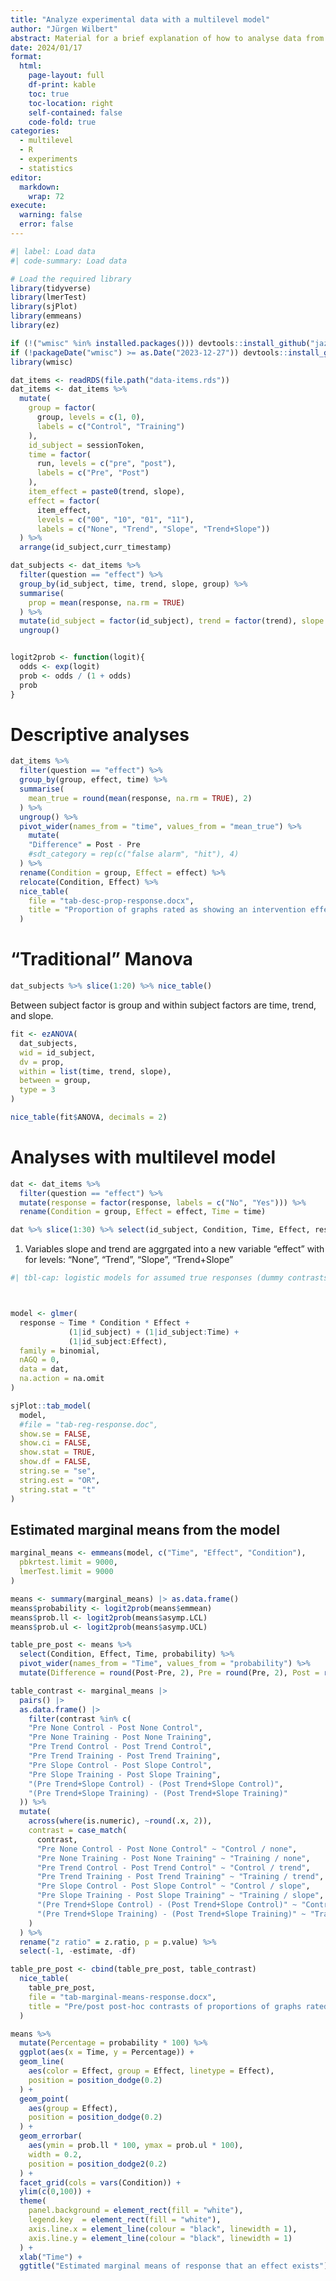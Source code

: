 ```yaml
---
title: "Analyze experimental data with a multilevel model"
author: "Jürgen Wilbert"
abstract: Material for a brief explanation of how to analyse data from an experimental study with a multilevel model in R.
date: 2024/01/17
format:
  html:
    page-layout: full
    df-print: kable
    toc: true
    toc-location: right
    self-contained: false
    code-fold: true
categories:
  - multilevel
  - R
  - experiments
  - statistics
editor: 
  markdown: 
    wrap: 72
execute: 
  warning: false
  error: false
---
```


```r
#| label: Load data
#| code-summary: Load data

# Load the required library
library(tidyverse)
library(lmerTest)
library(sjPlot)
library(emmeans)
library(ez)

if (!("wmisc" %in% installed.packages())) devtools::install_github("jazznbass/wmisc")
if (!packageDate("wmisc") >= as.Date("2023-12-27")) devtools::install_github("jazznbass/wmisc")
library(wmisc)

dat_items <- readRDS(file.path("data-items.rds"))
dat_items <- dat_items %>%
  mutate(
    group = factor(
      group, levels = c(1, 0), 
      labels = c("Control", "Training")
    ),
    id_subject = sessionToken,
    time = factor(
      run, levels = c("pre", "post"),
      labels = c("Pre", "Post")
    ),
    item_effect = paste0(trend, slope),
    effect = factor(
      item_effect, 
      levels = c("00", "10", "01", "11"),
      labels = c("None", "Trend", "Slope", "Trend+Slope"))
  ) %>%
  arrange(id_subject,curr_timestamp)

dat_subjects <- dat_items %>% 
  filter(question == "effect") %>%
  group_by(id_subject, time, trend, slope, group) %>%
  summarise(
    prop = mean(response, na.rm = TRUE)
  ) %>% 
  mutate(id_subject = factor(id_subject), trend = factor(trend), slope = factor(slope)) %>%
  ungroup()


logit2prob <- function(logit){
  odds <- exp(logit)
  prob <- odds / (1 + odds)
  prob
}

```

# Descriptive analyses

```r
dat_items %>%
  filter(question == "effect") %>%
  group_by(group, effect, time) %>%
  summarise(
    mean_true = round(mean(response, na.rm = TRUE), 2)
  ) %>%
  ungroup() %>%
  pivot_wider(names_from = "time", values_from = "mean_true") %>%
    mutate(
    "Difference" = Post - Pre
    #sdt_category = rep(c("false alarm", "hit"), 4)
  ) %>%
  rename(Condition = group, Effect = effect) %>%
  relocate(Condition, Effect) %>%
  nice_table(
    file = "tab-desc-prop-response.docx", 
    title = "Proportion of graphs rated as showing an intervention effect"
  )

```

# "Traditional" Manova

```r
dat_subjects %>% slice(1:20) %>% nice_table()
```


Between subject factor is group and within subject factors are time, trend, and slope.

```r
fit <- ezANOVA(
  dat_subjects, 
  wid = id_subject, 
  dv = prop, 
  within = list(time, trend, slope), 
  between = group, 
  type = 3
)

nice_table(fit$ANOVA, decimals = 2)

```

# Analyses with multilevel model

```r
dat <- dat_items %>% 
  filter(question == "effect") %>%
  mutate(response = factor(response, labels = c("No", "Yes"))) %>%
  rename(Condition = group, Effect = effect, Time = time)

dat %>% slice(1:30) %>% select(id_subject, Condition, Time, Effect, response) %>% nice_table()
```


1. Variables slope and trend are aggrgated into a new variable "effect" with for levels: "None", "Trend", "Slope", "Trend+Slope"

```r
#| tbl-cap: logistic models for assumed true responses (dummy contrasts)



model <- glmer(
  response ~ Time * Condition * Effect + 
             (1|id_subject) + (1|id_subject:Time) + 
             (1|id_subject:Effect), 
  family = binomial,
  nAGQ = 0,
  data = dat, 
  na.action = na.omit
)

sjPlot::tab_model(
  model, 
  #file = "tab-reg-response.doc",
  show.se = FALSE, 
  show.ci = FALSE,
  show.stat = TRUE,
  show.df = FALSE,
  string.se = "se",
  string.est = "OR",
  string.stat = "t"
)

```

## Estimated marginal means from the model

```r
marginal_means <- emmeans(model, c("Time", "Effect", "Condition"),
  pbkrtest.limit = 9000,
  lmerTest.limit = 9000
)

means <- summary(marginal_means) |> as.data.frame()
means$probability <- logit2prob(means$emmean)
means$prob.ll <- logit2prob(means$asymp.LCL)
means$prob.ul <- logit2prob(means$asymp.UCL)

table_pre_post <- means %>%
  select(Condition, Effect, Time, probability) %>%
  pivot_wider(names_from = "Time", values_from = "probability") %>%
  mutate(Difference = round(Post-Pre, 2), Pre = round(Pre, 2), Post = round(Post, 2)) 

table_contrast <- marginal_means |> 
  pairs() |> 
  as.data.frame() |> 
    filter(contrast %in% c(
    "Pre None Control - Post None Control",
    "Pre None Training - Post None Training",
    "Pre Trend Control - Post Trend Control",
    "Pre Trend Training - Post Trend Training",
    "Pre Slope Control - Post Slope Control",
    "Pre Slope Training - Post Slope Training",
    "(Pre Trend+Slope Control) - (Post Trend+Slope Control)",
    "(Pre Trend+Slope Training) - (Post Trend+Slope Training)"
  )) %>% 
  mutate(
    across(where(is.numeric), ~round(.x, 2)),
    contrast = case_match(
      contrast,
      "Pre None Control - Post None Control" ~ "Control / none",
      "Pre None Training - Post None Training" ~ "Training / none",
      "Pre Trend Control - Post Trend Control" ~ "Control / trend",
      "Pre Trend Training - Post Trend Training" ~ "Training / trend",
      "Pre Slope Control - Post Slope Control" ~ "Control / slope",
      "Pre Slope Training - Post Slope Training" ~ "Training / slope",
      "(Pre Trend+Slope Control) - (Post Trend+Slope Control)" ~ "Control / trend+slope",
      "(Pre Trend+Slope Training) - (Post Trend+Slope Training)" ~ "Training trend+slope"
    )
  ) %>%
  rename("z ratio" = z.ratio, p = p.value) %>% 
  select(-1, -estimate, -df)

table_pre_post <- cbind(table_pre_post, table_contrast)
  nice_table(
    table_pre_post,
    file = "tab-marginal-means-response.docx",
    title = "Pre/post post-hoc contrasts of proportions of graphs rated as showing an intervention effect"
  )

```

```r
means %>% 
  mutate(Percentage = probability * 100) %>%
  ggplot(aes(x = Time, y = Percentage)) +
  geom_line(
    aes(color = Effect, group = Effect, linetype = Effect),
    position = position_dodge(0.2)
  ) + 
  geom_point(
    aes(group = Effect),
    position = position_dodge(0.2)
  ) + 
  geom_errorbar(
    aes(ymin = prob.ll * 100, ymax = prob.ul * 100), 
    width = 0.2,
    position = position_dodge2(0.2)
  ) +  
  facet_grid(cols = vars(Condition)) +
  ylim(c(0,100)) +
  theme(
    panel.background = element_rect(fill = "white"),
    legend.key  = element_rect(fill = "white"),
    axis.line.x = element_line(colour = "black", linewidth = 1),
    axis.line.y = element_line(colour = "black", linewidth = 1)
  ) + 
  xlab("Time") +
  ggtitle("Estimated marginal means of response that an effect exists")


```

